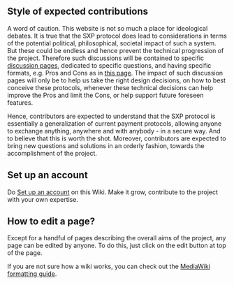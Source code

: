 == Style of expected contributions ==
A word of caution. This website is not so much a place for ideological debates. It is true that the SXP protocol does lead to considerations in terms of the potential political, philosophical, societal impact of such a system. But these could be endless and hence prevent the technical progression of the project. Therefore such discussions will be contained to specific [[:Category:Discussion Pages|discussion pages]], dedicated to specific questions, and having specific formats, e.g. Pros and Cons as in [[Exclusively Money Based Economy|this page]]. The impact of such discussion pages will only be to help us take the right design decisions, on how to best conceive these protocols, whenever these technical decisions can help improve the Pros and limit the Cons, or help support future foreseen features.

Hence, contributors are expected to understand that the SXP protocol is essentially a generalization of current payment protocols, allowing anyone to exchange anything, anywhere and with anybody - in a secure way. And to believe that this is worth the shot. Moreover, contributors are expected to bring new questions and solutions in an orderly fashion, towards the accomplishment of the project.

== Set up an account ==

Do [[Special:UserLogin|Set up an account]] on this Wiki. Make it grow, contribute to the project with your own expertise.

== How to edit a page? ==

Except for a handful of pages describing the overall aims of the project, any page can be edited by anyone. To do this, just click on the edit button at top of the page. 

If you are not sure how a wiki works, you can check out the [[http://www.mediawiki.org/wiki/Help:Formatting| MediaWiki formatting guide]].